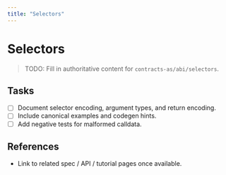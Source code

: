 ```yaml
---
title: "Selectors"
---
```


# Selectors

> TODO: Fill in authoritative content for `contracts-as/abi/selectors`.

## Tasks
- [ ] Document selector encoding, argument types, and return encoding.
- [ ] Include canonical examples and codegen hints.
- [ ] Add negative tests for malformed calldata.

## References
- Link to related spec / API / tutorial pages once available.
